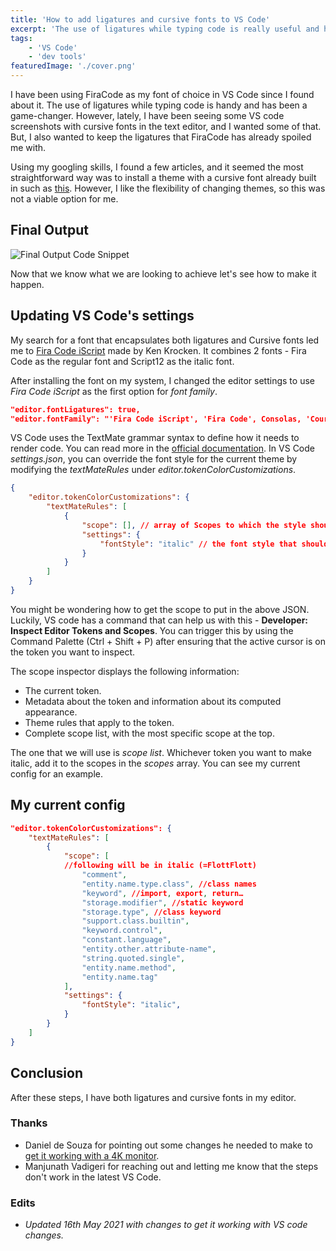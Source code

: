```yaml
---
title: 'How to add ligatures and cursive fonts to VS Code'
excerpt: 'The use of ligatures while typing code is really useful and has been a game-changer. Can we get the styling of cursive fonts and the functionality of ligatures in VS Code?'
tags:
    - 'VS Code'
    - 'dev tools'
featuredImage: './cover.png'
---
```


I have been using FiraCode as my font of choice in VS Code since I found about it. The use of ligatures while typing code is handy and has been a game-changer. However, lately, I have been seeing some VS code screenshots with cursive fonts in the text editor, and I wanted some of that. But, I also wanted to keep the ligatures that FiraCode has already spoiled me with.

Using my googling skills, I found a few articles, and it seemed the most straightforward way was to install a theme with a cursive font already built in such as [this](https://marketplace.visualstudio.com/items?itemName=idbartosz.darkpp-italic). However, I like the flexibility of changing themes, so this was not a viable option for me.

## Final Output

![Final Output Code Snippet](./cover.png)

Now that we know what we are looking to achieve let's see how to make it happen.

## Updating VS Code's settings

My search for a font that encapsulates both ligatures and Cursive fonts led me to [Fira Code iScript](https://github.com/kencrocken/FiraCodeiScript) made by Ken Krocken. It combines 2 fonts - Fira Code as the regular font and Script12 as the italic font.

After installing the font on my system, I changed the editor settings to use _Fira Code iScript_ as the first option for _font family_.

```json
"editor.fontLigatures": true,
"editor.fontFamily": "'Fira Code iScript', 'Fira Code', Consolas, 'Courier New', monospace",
```

VS Code uses the TextMate grammar syntax to define how it needs to render code. You can read more in the [official documentation](https://code.visualstudio.com/api/language-extensions/syntax-highlight-guide). In VS Code _settings.json_, you can override the font style for the current theme by modifying the _textMateRules_ under _editor.tokenColorCustomizations_.

```json
{
    "editor.tokenColorCustomizations": {
        "textMateRules": [
            {
                "scope": [], // array of Scopes to which the style should be applied to
                "settings": {
                    "fontStyle": "italic" // the font style that should be applied
                }
            }
        ]
    }
}
```

You might be wondering how to get the scope to put in the above JSON. Luckily, VS code has a command that can help us with this - **Developer: Inspect Editor Tokens and Scopes**. You can trigger this by using the Command Palette (Ctrl + Shift + P) after ensuring that the active cursor is on the token you want to inspect.

The scope inspector displays the following information:

-   The current token.
-   Metadata about the token and information about its computed appearance.
-   Theme rules that apply to the token.
-   Complete scope list, with the most specific scope at the top.

The one that we will use is _scope list_. Whichever token you want to make italic, add it to the scopes in the _scopes_ array. You can see my current config for an example.

## My current config

```json
"editor.tokenColorCustomizations": {
    "textMateRules": [
        {
            "scope": [
            //following will be in italic (=FlottFlott)
                "comment",
                "entity.name.type.class", //class names
                "keyword", //import, export, return…
                "storage.modifier", //static keyword
                "storage.type", //class keyword
                "support.class.builtin",
                "keyword.control",
                "constant.language",
                "entity.other.attribute-name",
                "string.quoted.single",
                "entity.name.method",
                "entity.name.tag"
            ],
            "settings": {
                "fontStyle": "italic",
            }
        }
    ]
}
```

## Conclusion

After these steps, I have both ligatures and cursive fonts in my editor.

### Thanks

-   Daniel de Souza for pointing out some changes he needed to make to [get it working with a 4K monitor](https://github.com/tonsky/FiraCode/issues/1161#issuecomment-734453611).
-   Manjunath Vadigeri for reaching out and letting me know that the steps don't work in the latest VS Code.

### Edits

-   _Updated 16th May 2021 with changes to get it working with VS code changes._
